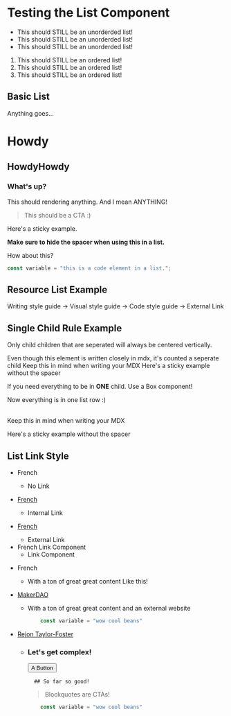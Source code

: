 # Testing the List Component

- This should STILL be an unorderded list!
- This should STILL be an unorderded list!
- This should STILL be an unorderded list!

1. This should STILL be an ordered list!
2. This should STILL be an ordered list!
3. This should STILL be an ordered list!

## Basic List

Anything goes...

<List>

# Howdy

## HowdyHowdy 

### What's up?

This should rendering anything. And I mean <Text as="h3">ANYTHING!</Text>
> This should be a CTA :)

<StatusBanner sticky notice hideSpacer> 

Here's a sticky example. 

**Make sure to hide the spacer when using this in a list.**

</StatusBanner>

<Callout icon="rocketchat">
How about this?
</Callout>

```js
const variable = "this is a code element in a list.";
```

</List>

## Resource List Example

<List>

<Link to="/">Writing style guide →</Link>

<Link to="/">Visual style guide →</Link>

<Link to="/">Code style guide →</Link>

<Link to="https://rejontaylor.com">External Link</Link>

</List>

## Single Child Rule Example

<List>

Only child children that are seperated will always be centered vertically.
<Link to="/"> Even though this element is written closely in mdx, it's counted a seperate child</Link>
<StatusBanner>Keep this in mind when writing your MDX</StatusBanner>
<StatusBanner sticky>Here's a sticky example without the spacer</StatusBanner>

<Box>

If you need everything to be in **ONE** child. Use a Box component!

<Link to="/"> Now everything is in one list row :) </Link>
<br/>
<br/>

<StatusBanner>Keep this in mind when writing your MDX</StatusBanner>

<StatusBanner sticky warning>Here's a sticky example without the spacer</StatusBanner>

</Box>

</List>

## List Link Style

<List>

- French
	- No Link


- [French](/)
	- Internal Link


- [French](https://rejontaylor.com)
	- External Link


- <Link to="/">French Link Component</Link>

	- Link Component


- French
	- <Box> 
		With a ton of great great content
		<CTA>Like this!</CTA>
	  </Box>


- [MakerDAO](https://makerdao.com)

	- <Box> 

		With a ton of great great content and an external website
	
		```js
			const variable = "wow cool beans"
		```
	  </Box>

- [Rejon Taylor-Foster](https://rejontaylor.com)

	- <Box> 

		### Let's get complex!

		<Button to="/">A Button</Button>

		<StatusBanner> 

			## So far so good! 

		</StatusBanner>

		> Blockquotes are CTAs!

		```js
			const variable = "wow cool beans"
		```
	  </Box>

</List>
